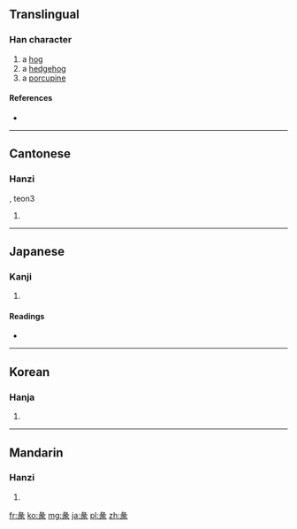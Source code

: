 ==Translingual==

===Han character===
{{Han char|rn=58|rad=彐|as=06|sn=9|four=2723<sub>2</sub>|canj=女弓一人 (VNMO)|ids=⿱[[彑]][[𧰨]]}}

# a [[hog]]
# a [[hedgehog]]
# a [[porcupine]]

====References====
* {{Han ref|kx=0362.120|dkj=09920|dj=0680.260|hdz=20961.060|uh=5F56|ud=24406|bh=CEBD|bd=52925}}

----

==Cantonese==

===Hanzi===
{{yue-hanzi|jyut=|y=teun5}}, teon3

# {{defn|lang=yue|sort=彐06}}

----

==Japanese==

===Kanji===
{{ja-kanji|grade=|rs=彐06}}

# {{defn|lang=ja|sort=彐06}}

====Readings====
* {{ja-readings|on=[[たん]] (tan), [[し]] (shi)|kun=[[とく]] (toku)}}

----

==Korean==

===Hanja===
{{ko-hanja|hangeul=단|eumhun=|rv=dan|mr=tan|y=tan}}

# {{defn|lang=ko|sort=彐06}}

----

==Mandarin==

===Hanzi===
{{cmn-hanzi|pin=[[tuàn]] ([[tuan4]]), [[suì]] ([[sui4]])|wg=t'uan<sup>4</sup>, sui<sup>4</sup>}}

# {{defn|lang=cmn|sort=彐06}}

[[fr:彖]]
[[ko:彖]]
[[mg:彖]]
[[ja:彖]]
[[pl:彖]]
[[zh:彖]]